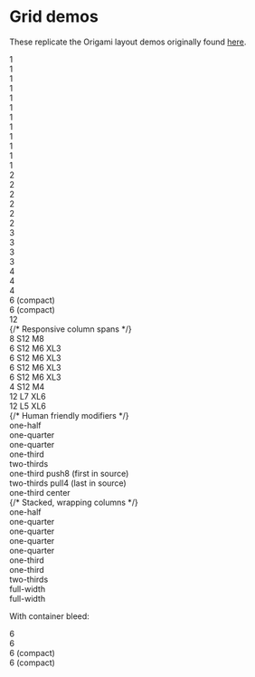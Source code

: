 
<Meta title="Core|Grid/Grid" />

# Grid demos

These replicate the Origami layout demos originally found [here](https://github.com/Financial-Times/o-grid/blob/master/demos/src/layout.mustache).

<Preview>
  <Story name="Default grid">
    <Fragment>
      <GridContainer>
        <GridRow>
          <GridChild colspan="1">
            <div className="demo-cell">1</div>
          </GridChild>
          <GridChild colspan="1">
            <div className="demo-cell">1</div>
          </GridChild>
          <GridChild colspan="1">
            <div className="demo-cell">1</div>
          </GridChild>
          <GridChild colspan="1">
            <div className="demo-cell">1</div>
          </GridChild>
          <GridChild colspan="1">
            <div className="demo-cell">1</div>
          </GridChild>
          <GridChild colspan="1">
            <div className="demo-cell">1</div>
          </GridChild>
          <GridChild colspan="1">
            <div className="demo-cell">1</div>
          </GridChild>
          <GridChild colspan="1">
            <div className="demo-cell">1</div>
          </GridChild>
          <GridChild colspan="1">
            <div className="demo-cell">1</div>
          </GridChild>
          <GridChild colspan="1">
            <div className="demo-cell">1</div>
          </GridChild>
          <GridChild colspan="1">
            <div className="demo-cell">1</div>
          </GridChild>
          <GridChild colspan="1">
            <div className="demo-cell">1</div>
          </GridChild>
        </GridRow>
        <GridRow>
          <GridChild colspan="2">
            <div className="demo-cell">2</div>
          </GridChild>
          <GridChild colspan="2">
            <div className="demo-cell">2</div>
          </GridChild>
          <GridChild colspan="2">
            <div className="demo-cell">2</div>
          </GridChild>
          <GridChild colspan="2">
            <div className="demo-cell">2</div>
          </GridChild>
          <GridChild colspan="2">
            <div className="demo-cell">2</div>
          </GridChild>
          <GridChild colspan="2">
            <div className="demo-cell">2</div>
          </GridChild>
        </GridRow>
        <GridRow>
          <GridChild colspan="3">
            <div className="demo-cell">3</div>
          </GridChild>
          <GridChild colspan="3">
            <div className="demo-cell">3</div>
          </GridChild>
          <GridChild colspan="3">
            <div className="demo-cell">3</div>
          </GridChild>
          <GridChild colspan="3">
            <div className="demo-cell">3</div>
          </GridChild>
        </GridRow>
        <GridRow>
          <GridChild colspan="4">
            <div className="demo-cell">4</div>
          </GridChild>
          <GridChild colspan="4">
            <div className="demo-cell">4</div>
          </GridChild>
          <GridChild colspan="4">
            <div className="demo-cell">4</div>
          </GridChild>
        </GridRow>
        <GridRow compact={true}>
          <GridChild colspan="6">
            <div className="demo-cell">6 (compact)</div>
          </GridChild>
          <GridChild colspan="6">
            <div className="demo-cell">6 (compact)</div>
          </GridChild>
        </GridRow>
        <GridRow>
          <GridChild colspan="12">
            <div className="demo-cell">12</div>
          </GridChild>
        </GridRow>
        {/* Responsive column spans */}
        <GridRow>
          <GridChild colspan="8 S12 M8">
            <div className="demo-cell">
              <span data-demo-highlight="default">8</span>
              <span data-demo-highlight="S">S12</span>
              <span data-demo-highlight="M L XL">M8</span>
              <GridRow>
                <GridChild colspan="6 S12 M6 XL3">
                  <div className="demo-cell">
                    <span data-demo-highlight="default">6</span>
                    <span data-demo-highlight="S">S12</span>
                    <span data-demo-highlight="M L">M6</span>
                    <span data-demo-highlight="XL">XL3</span>
                  </div>
                </GridChild>
                <GridChild colspan="6 S12 M6 XL3">
                  <div className="demo-cell">
                    <span data-demo-highlight="default">6</span>
                    <span data-demo-highlight="S">S12</span>
                    <span data-demo-highlight="M L">M6</span>
                    <span data-demo-highlight="XL">XL3</span>
                  </div>
                </GridChild>
                <GridChild colspan="6 S12 M6 XL3">
                  <div className="demo-cell">
                    <span data-demo-highlight="default">6</span>
                    <span data-demo-highlight="S">S12</span>
                    <span data-demo-highlight="M L">M6</span>
                    <span data-demo-highlight="XL">XL3</span>
                  </div>
                </GridChild>
                <GridChild colspan="6 S12 M6 XL3">
                  <div className="demo-cell">
                    <span data-demo-highlight="default">6</span>
                    <span data-demo-highlight="S">S12</span>
                    <span data-demo-highlight="M L">M6</span>
                    <span data-demo-highlight="XL">XL3</span>
                  </div>
                </GridChild>
              </GridRow>
            </div>
          </GridChild>
          <GridChild colspan="4 S12 M4">
            <div className="demo-cell">
              <span data-demo-highlight="default">4</span>
              <span data-demo-highlight="S">S12</span>
              <span data-demo-highlight="M L XL">M4</span>
              <GridRow>
                <GridChild colspan="12 L7 XL6">
                  <div className="demo-cell">
                    <span data-demo-highlight="default S M">12</span>
                    <span data-demo-highlight="L">L7</span>
                    <span data-demo-highlight="XL">XL6</span>
                  </div>
                </GridChild>
                <GridChild colspan="12 L5 XL6">
                  <div className="demo-cell">
                    <span data-demo-highlight="default S M">12</span>
                    <span data-demo-highlight="L">L5</span>
                    <span data-demo-highlight="XL">XL6</span>
                  </div>
                </GridChild>
              </GridRow>
            </div>
          </GridChild>
        </GridRow>
        {/* Human friendly modifiers */}
        <GridRow>
          <GridChild colspan="one-half">
            <div className="demo-cell">one-half</div>
          </GridChild>
          <GridChild colspan="one-quarter">
            <div className="demo-cell">one-quarter</div>
          </GridChild>
          <GridChild colspan="one-quarter">
            <div className="demo-cell">one-quarter</div>
          </GridChild>
        </GridRow>
        <GridRow>
          <GridChild colspan="one-third">
            <div className="demo-cell">one-third</div>
          </GridChild>
          <GridChild colspan="two-thirds">
            <div className="demo-cell">two-thirds</div>
          </GridChild>
        </GridRow>
        <GridRow>
          <GridChild colspan="one-third push8">
            <div className="demo-cell">one-third push8 (first in source)</div>
          </GridChild>
          <GridChild colspan="two-thirds pull4">
            <div className="demo-cell">two-thirds pull4 (last in source)</div>
          </GridChild>
        </GridRow>
        <GridRow>
          <GridChild colspan="one-third center">
            <div className="demo-cell">one-third center</div>
          </GridChild>
        </GridRow>
        {/* Stacked, wrapping columns */}
        <GridRow>
          <GridChild colspan="one-half">
            <div className="demo-cell">one-half</div>
          </GridChild>
          <GridChild colspan="one-quarter">
            <div className="demo-cell">one-quarter</div>
          </GridChild>
          <GridChild colspan="one-quarter">
            <div className="demo-cell">one-quarter</div>
          </GridChild>
          <GridChild colspan="one-quarter">
            <div className="demo-cell">one-quarter</div>
          </GridChild>
          <GridChild colspan="one-quarter">
            <div className="demo-cell">one-quarter</div>
          </GridChild>
        </GridRow>
        <GridRow>
          <GridChild colspan="one-third">
            <div className="demo-cell">one-third</div>
          </GridChild>
          <GridChild colspan="one-third">
            <div className="demo-cell">one-third</div>
          </GridChild>
          <GridChild colspan="two-thirds">
            <div className="demo-cell">two-thirds</div>
          </GridChild>
        </GridRow>
        <GridRow>
          <GridChild colspan="full-width">
            <div className="demo-cell">full-width</div>
          </GridChild>
          <GridChild colspan="full-width">
            <div className="demo-cell">full-width</div>
          </GridChild>
        </GridRow>
      </GridContainer>
      <p style={{ textAlign: 'center' }}>With container bleed:</p>
      <GridContainer bleed={true}>
        <GridRow>
          <GridChild colspan="6">
            <div class="demo-cell">6</div>
          </GridChild>
          <GridChild colspan="6">
            <div class="demo-cell">6</div>
          </GridChild>
        </GridRow>
        <GridRow compact={true}>
          <GridChild colspan="6">
            <div class="demo-cell">6 (compact)</div>
          </GridChild>
          <GridChild colspan="6">
            <div class="demo-cell">6 (compact)</div>
          </GridChild>
        </GridRow>
      </GridContainer>
    </Fragment>
  </Story>
</Preview>
